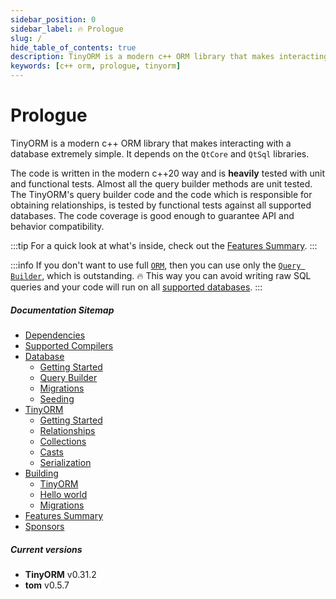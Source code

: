 ```yaml
---
sidebar_position: 0
sidebar_label: 🔥 Prologue
slug: /
hide_table_of_contents: true
description: TinyORM is a modern c++ ORM library that makes interacting with a database extremely simple. It depends on the QtCore and QtSql libraries. The code is written in the modern c++20 way and is heavily tested with unit and functional tests.
keywords: [c++ orm, prologue, tinyorm]
---
```


# Prologue

TinyORM is a modern c++ ORM library that makes interacting with a database extremely simple. It depends on the `QtCore` and `QtSql` libraries.

The code is written in the modern c++20 way and is __heavily__ tested with unit and functional tests. Almost all the query builder methods are unit tested. The TinyORM's query builder code and the code which is responsible for obtaining relationships, is tested by functional tests against all supported databases. The code coverage is good enough to guarantee API and behavior compatibility.

:::tip
For a quick look at what's inside, check out the [Features Summary](features-summary.mdx).
:::

:::info
If you don't want to use full [`ORM`](tinyorm/getting-started.mdx), then you can use only the [`Query Builder`](database/query-builder.mdx), which is outstanding. 🔥 This way you can avoid writing raw SQL queries and your code will run on all [supported databases](database/getting-started.mdx#introduction).
:::

##### Documentation Sitemap

- [Dependencies](dependencies.mdx)
- [Supported Compilers](supported-compilers.mdx)
- [Database](database/getting-started.mdx)
  - [Getting Started](database/getting-started.mdx)
  - [Query Builder](database/query-builder.mdx)
  - [Migrations](database/migrations.mdx)
  - [Seeding](database/seeding.mdx)
- [TinyORM](tinyorm/getting-started.mdx)
  - [Getting Started](tinyorm/getting-started.mdx)
  - [Relationships](tinyorm/relationships.mdx)
  - [Collections](tinyorm/collections.mdx)
  - [Casts](tinyorm/casts.mdx)
  - [Serialization](tinyorm/serialization.mdx)
- [Building](building/tinyorm.mdx)
  - [TinyORM](building/tinyorm.mdx)
  - [Hello world](building/hello-world.mdx)
  - [Migrations](building/migrations.mdx)
- [Features Summary](features-summary.mdx)
- [Sponsors](sponsors.mdx)

##### Current versions

- __TinyORM__ v0.31.2
- __tom__ v0.5.7
